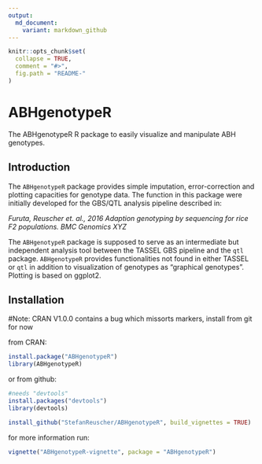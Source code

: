 ```yaml
---
output:
  md_document:
    variant: markdown_github
---
```


<!-- README.md is generated from README.Rmd. Please edit that file -->

```r
knitr::opts_chunk$set(
  collapse = TRUE,
  comment = "#>",
  fig.path = "README-"
)
```

# ABHgenotypeR
The ABHgenotypeR R package to easily visualize and manipulate ABH genotypes.

## Introduction

The `ABHgenotypeR` package provides simple imputation, error-correction and plotting capacities for genotype data. The function in this package were initially developed for the GBS/QTL analysis pipeline described in:

*Furuta, Reuscher et. al., 2016 Adaption genotyping by sequencing for rice F2
populations. BMC Genomics XYZ*

The `ABHgenotypeR` package is supposed to serve as an intermediate but independent analysis tool between the TASSEL GBS pipeline and the `qtl` package. `ABHgenotypeR` provides functionalities not found in either TASSEL or `qtl` in addition to visualization of genotypes as "graphical genotypes". Plotting is based on ggplot2.


## Installation

#Note:
CRAN V1.0.0 contains a bug which missorts markers, install from git for now

from CRAN:
```r
install.package("ABHgenotypeR")
library(ABHgenotypeR)
```
or from github:

```r
#needs "devtools"
install.packages("devtools")
library(devtools)

install_github("StefanReuscher/ABHgenotypeR", build_vignettes = TRUE)
```

for more information run:
```r
vignette("ABHgenotypeR-vignette", package = "ABHgenotypeR")
```
